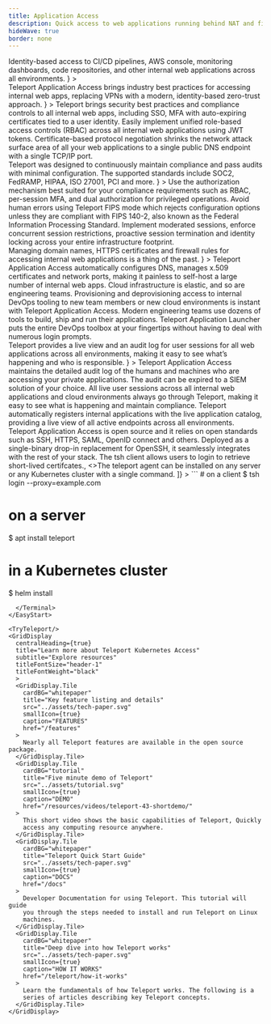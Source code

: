 ```yaml
---
title: Application Access
description: Quick access to web applications running behind NAT and firewalls with security and compliance
hideWave: true
border: none
---
```



<Section bg="grayWave">
  <AnimationHeader
    title="Teleport Application Access"
    subtitle="Teleport Access Plane"
    description={
      <>
        Identity-based access to CI/CD pipelines, AWS console, monitoring dashboards, code repositories, and other internal web applications across all environments.
      </>
    }
  >
  <ApplicationAnimation animationType="application"/>
  </AnimationHeader>
  <AnnouncementBar />
</Section>
<Section bg="flatWhite">
  <ProductBanner
    imgPosition="right"
    title="Easily enforce security for your entire DevOps toolkit"
    subtitle="For DevSecOps"
    src="../assets/application-diagram.png"
    alt="a diagram of server architecture"
    description={
      <>
        Teleport Application Access brings industry best practices for accessing internal web apps, replacing VPNs with a modern, identity-based zero-trust approach.
      </>
      }
  >
    <ProductBanner.Item title="Single Sign On with MFA " >
      Teleport brings security best practices and compliance controls to all internal web apps, including SSO, MFA with auto-expiring certificates tied to a user identity.
    </ProductBanner.Item>
    <ProductBanner.Item title="Unified Access Policy" >
      Easily implement unified role-based access controls (RBAC) across all internal web applications using JWT tokens.
    </ProductBanner.Item>
    <ProductBanner.Item title="TLS routing" >
      Certificate-based protocol negotiation shrinks the network attack surface area of all your web applications to a single public DNS endpoint with a single TCP/IP port.
    </ProductBanner.Item>
  </ProductBanner>
</Section>
<Section bg="grayWave">
  <ProductBanner
    imgPosition="left"
    title="Meet compliance requirements"
    subtitle="For Compliance-Minded Engineers"
    src="../assets/meet_compliance_requirements@2x.png"
    alt="a diagram of server architecture"
    description={
      <>
        Teleport was designed to continuously maintain compliance and pass audits with minimal configuration. The supported standards include SOC2, FedRAMP, HIPAA, ISO 27001, PCI and more.
      </>
      }
  >
    <ProductBanner.Item title="Advanced authorization" >
      Use the authorization mechanism best suited for your compliance requirements such as RBAC, per-session MFA, and dual authorization for privileged operations.
    </ProductBanner.Item>
    <ProductBanner.Item title="FIPS mode" >
      Avoid human errors using Teleport FIPS mode which rejects configuration options unless they are compliant with FIPS 140-2, also known as the Federal Information Processing Standard.
    </ProductBanner.Item>
    <ProductBanner.Item title="Session controls" >
      Implement moderated sessions, enforce concurrent session restrictions, proactive session termination and identity locking across your entire infrastructure footprint.
    </ProductBanner.Item>
  </ProductBanner>
</Section>
<Section bg="wavelight">
  <ProductBanner
    imgPosition="right"
    title="Reduce operational overhead of securing internal web applications"
    subtitle="For Developers"
    src="../assets/laptop-application-image@2x-right-side.png"
    alt="a diagram of server architecture"
    description={
      <>
        Managing domain names, HTTPS certificates and firewall rules for accessing internal web applications is a thing of the past.
      </>
      }
  >
    <ProductBanner.Item title="Endpoint Management" >
      Teleport Application Access automatically configures DNS, manages x.509 certificates and network ports, making it painless to self-host a large number of internal web apps.
    </ProductBanner.Item>
    <ProductBanner.Item title="Access Provisioning" >
      Cloud infrastructure is elastic, and so are engineering teams. Provisioning and deprovisioning access to internal DevOps tooling to new team members or new cloud environments is instant with Teleport Application Access.
    </ProductBanner.Item>
    <ProductBanner.Item title="Application Launcher" >
      Modern engineering teams use dozens of tools to build, ship and run their applications. Teleport Application Launcher puts the entire DevOps toolbox at your fingertips without having to deal with numerous login prompts.
    </ProductBanner.Item>
  </ProductBanner>
</Section>
<Section bg="grayWave">
  <ProductBanner
    imgPosition="left"
    title="Complete visibility into access and behavior"
    subtitle="For Security Professionals"
    src="../assets/pam-working-image@2x-right-side.png"
    alt="a diagram of server architecture"
    description={
      <>
Teleport provides a live view and an audit log for user sessions for all web applications across  all environments, making it easy to see what’s happening and who is responsible.      </>
      }
>
    <ProductBanner.Item title="Unified Audit Log" >
      Teleport Application Access maintains the detailed audit log of the humans and machines who are accessing your private applications. The audit can be expired to a SIEM solution of your choice.
    </ProductBanner.Item>
    <ProductBanner.Item title="Unified Session Management" >
      All live user sessions across all internal web applications and cloud environments always go  through Teleport, making it easy to see what is happening and maintain compliance.
    </ProductBanner.Item>
    <ProductBanner.Item title="Live Application Catalog" >
      Teleport automatically registers internal applications with the live application catalog, providing a live view of all active endpoints across all environments.
    </ProductBanner.Item>
  </ProductBanner>
</Section>
<VideoBanner title="Demo Video" videoId="5Uwhp3IQMHY" />
<WorksWith title="Works with everything you have">
  Teleport Application Access is open source and it relies on open standards such as SSH, HTTPS, SAML, OpenID connect and others. Deployed as a single-binary drop-in replacement for OpenSSH, it seamlessly integrates with the rest of your stack.
</WorksWith>
<EasyStart
  description="Teleport is easy to deploy and use. We believe that simplicity and good user experience are key to first-class security."
  listDescription="Teleport consists of just two binaries."
  listItems={[
    <>The <span style={{color: "#512FC9", fontFamily: "Ubuntu Mono"}}>tsh</span> client allows users to login to retrieve short-lived certifcates.</>,
    <>The <span style={{color: "#512FC9", fontFamily: "Ubuntu Mono"}}>teleport</span> agent can be installed on any server or any Kubernetes cluster with a single command.</>
  ]}
>
  <Terminal>
```
# on a client
$ tsh login --proxy=example.com

# on a server
$ apt install teleport

# in a Kubernetes cluster
$ helm install
```
  </Terminal>
</EasyStart>

<TryTeleport/>
<GridDisplay
  centralHeading={true}
  title="Learn more about Teleport Kubernetes Access"
  subtitle="Explore resources"
  titleFontSize="header-1"
  titleFontWeight="black"
  >
  <GridDisplay.Tile
    cardBG="whitepaper"
    title="Key feature listing and details"
    src="../assets/tech-paper.svg"
    smallIcon={true}
    caption="FEATURES"
    href="/features"
  >
    Nearly all Teleport features are available in the open source package.
  </GridDisplay.Tile>
  <GridDisplay.Tile
    cardBG="tutorial"
    title="Five minute demo of Teleport"
    src="../assets/tutorial.svg"
    smallIcon={true}
    caption="DEMO"
    href="/resources/videos/teleport-43-shortdemo/"
  >
    This short video shows the basic capabilities of Teleport, Quickly
    access any computing resource anywhere.
  </GridDisplay.Tile>
  <GridDisplay.Tile
    cardBG="whitepaper"
    title="Teleport Quick Start Guide"
    src="../assets/tech-paper.svg"
    smallIcon={true}
    caption="DOCS"
    href="/docs"
  >
    Developer Documentation for using Teleport. This tutorial will guide
    you through the steps needed to install and run Teleport on Linux
    machines.
  </GridDisplay.Tile>
  <GridDisplay.Tile
    cardBG="whitepaper"
    title="Deep dive into how Teleport works"
    src="../assets/tech-paper.svg"
    smallIcon={true}
    caption="HOW IT WORKS"
    href="/teleport/how-it-works"
  >
    Learn the fundamentals of how Teleport works. The following is a
    series of articles describing key Teleport concepts.
  </GridDisplay.Tile>
</GridDisplay>
